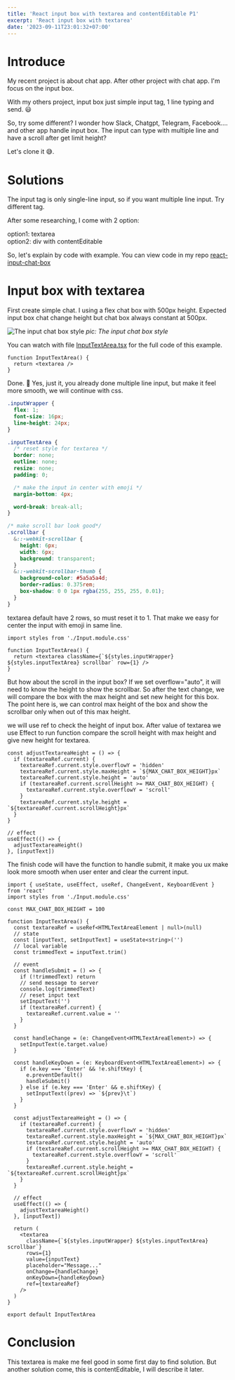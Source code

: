 ```yaml
---
title: 'React input box with textarea and contentEditable P1'
excerpt: 'React input box with textarea'
date: '2023-09-11T23:01:32+07:00'
---
```


# Introduce

My recent project is about chat app. After other project with chat app. I'm focus on the input box.

With my others project, input box just simple input tag, 1 line typing and send. 😃

So, try some different? I wonder how Slack, Chatgpt, Telegram, Facebook.... and other app handle input box. The input can type with multiple line and have a scroll after get limit height?

Let's clone it 😅.

# Solutions

The input tag is only single-line input, so if you want multiple line input. Try different tag.

After some researching, I come with 2 option:

option1: textarea <br/>
option2: div with contentEditable

So, let's explain by code with example. You can view code in my repo [react-input-chat-box](https://github.com/DawnGate/react-input-chat-box)

# Input box with textarea

First create simple chat. I using a flex chat box with 500px height. Expected input box chat change height but chat box always constant at 500px.

![The input chat box style](/assets/images/blogs/react-input-chat-box.png)
_pic: The input chat box style_

You can watch with file [InputTextArea.tsx](https://github.com/DawnGate/react-input-chat-box/blob/main/src/InputTextArea.tsx) for the full code of this example.

```tsx
function InputTextArea() {
  return <textarea />
}
```

Done. 🤣 Yes, just it, you already done multiple line input, but make it feel more smooth, we will continue with css.

```css
.inputWrapper {
  flex: 1;
  font-size: 16px;
  line-height: 24px;
}

.inputTextArea {
  /* reset style for textarea */
  border: none;
  outline: none;
  resize: none;
  padding: 0;

  /* make the input in center with emoji */
  margin-bottom: 4px;

  word-break: break-all;
}

/* make scroll bar look good*/
.scrollbar {
  &::-webkit-scrollbar {
    height: 6px;
    width: 6px;
    background: transparent;
  }
  &::-webkit-scrollbar-thumb {
    background-color: #5a5a5a4d;
    border-radius: 0.375rem;
    box-shadow: 0 0 1px rgba(255, 255, 255, 0.01);
  }
}
```

textarea default have 2 rows, so must reset it to 1. That make we easy for center the input with emoji in same line.

```tsx
import styles from './Input.module.css'

function InputTextArea() {
  return <textarea className={`${styles.inputWrapper} ${styles.inputTextArea} scrollbar` row={1} />
}
```

But how about the scroll in the input box? If we set overflow="auto", it will need to know the height to show the scrollbar.
So after the text change, we will compare the box with the max height and set new height for this box. The point here is,
we can control max height of the box and show the scrollbar only when out of this max height.

we will use ref to check the height of input box. After value of textarea we use Effect to run function compare the scroll height with max height and give new height for textarea.

```tsx
const adjustTextareaHeight = () => {
  if (textareaRef.current) {
    textareaRef.current.style.overflowY = 'hidden'
    textareaRef.current.style.maxHeight = `${MAX_CHAT_BOX_HEIGHT}px`
    textareaRef.current.style.height = 'auto'
    if (textareaRef.current.scrollHeight >= MAX_CHAT_BOX_HEIGHT) {
      textareaRef.current.style.overflowY = 'scroll'
    }
    textareaRef.current.style.height = `${textareaRef.current.scrollHeight}px`
  }
}

// effect
useEffect(() => {
  adjustTextareaHeight()
}, [inputText])
```

The finish code will have the function to handle submit, it make you ux make look more smooth when user enter and clear the current input.

```tsx
import { useState, useEffect, useRef, ChangeEvent, KeyboardEvent } from 'react'
import styles from './Input.module.css'

const MAX_CHAT_BOX_HEIGHT = 100

function InputTextArea() {
  const textareaRef = useRef<HTMLTextAreaElement | null>(null)
  // state
  const [inputText, setInputText] = useState<string>('')
  // local variable
  const trimmedText = inputText.trim()

  // event
  const handleSubmit = () => {
    if (!trimmedText) return
    // send message to server
    console.log(trimmedText)
    // reset input text
    setInputText('')
    if (textareaRef.current) {
      textareaRef.current.value = ''
    }
  }

  const handleChange = (e: ChangeEvent<HTMLTextAreaElement>) => {
    setInputText(e.target.value)
  }

  const handleKeyDown = (e: KeyboardEvent<HTMLTextAreaElement>) => {
    if (e.key === 'Enter' && !e.shiftKey) {
      e.preventDefault()
      handleSubmit()
    } else if (e.key === 'Enter' && e.shiftKey) {
      setInputText((prev) => `${prev}\t`)
    }
  }

  const adjustTextareaHeight = () => {
    if (textareaRef.current) {
      textareaRef.current.style.overflowY = 'hidden'
      textareaRef.current.style.maxHeight = `${MAX_CHAT_BOX_HEIGHT}px`
      textareaRef.current.style.height = 'auto'
      if (textareaRef.current.scrollHeight >= MAX_CHAT_BOX_HEIGHT) {
        textareaRef.current.style.overflowY = 'scroll'
      }
      textareaRef.current.style.height = `${textareaRef.current.scrollHeight}px`
    }
  }

  // effect
  useEffect(() => {
    adjustTextareaHeight()
  }, [inputText])

  return (
    <textarea
      className={`${styles.inputWrapper} ${styles.inputTextArea} scrollbar`}
      rows={1}
      value={inputText}
      placeholder="Message..."
      onChange={handleChange}
      onKeyDown={handleKeyDown}
      ref={textareaRef}
    />
  )
}

export default InputTextArea
```

# Conclusion

This textarea is make me feel good in some first day to find solution. But another solution come, this is contentEditable, I will describe it later.

